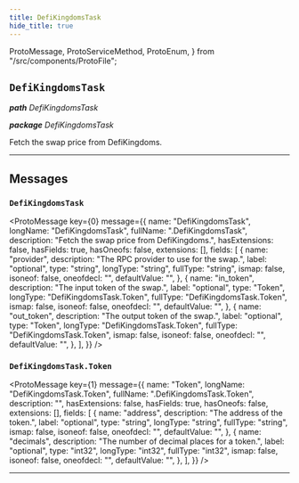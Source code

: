 ```yaml
---
title: DefiKingdomsTask
hide_title: true
---
```


  ProtoMessage,
  ProtoServiceMethod,
  ProtoEnum,
} from "/src/components/ProtoFile";

## `DefiKingdomsTask`

_**path** DefiKingdomsTask_

_**package** DefiKingdomsTask_

Fetch the swap price from DefiKingdoms.

---

## Messages

### `DefiKingdomsTask`

<ProtoMessage
  key={0}
  message={{
    name: "DefiKingdomsTask",
    longName: "DefiKingdomsTask",
    fullName: ".DefiKingdomsTask",
    description: "Fetch the swap price from DefiKingdoms.",
    hasExtensions: false,
    hasFields: true,
    hasOneofs: false,
    extensions: [],
    fields: [
      {
        name: "provider",
        description: "The RPC provider to use for the swap.",
        label: "optional",
        type: "string",
        longType: "string",
        fullType: "string",
        ismap: false,
        isoneof: false,
        oneofdecl: "",
        defaultValue: "",
      },
      {
        name: "in_token",
        description: "The input token of the swap.",
        label: "optional",
        type: "Token",
        longType: "DefiKingdomsTask.Token",
        fullType: "DefiKingdomsTask.Token",
        ismap: false,
        isoneof: false,
        oneofdecl: "",
        defaultValue: "",
      },
      {
        name: "out_token",
        description: "The output token of the swap.",
        label: "optional",
        type: "Token",
        longType: "DefiKingdomsTask.Token",
        fullType: "DefiKingdomsTask.Token",
        ismap: false,
        isoneof: false,
        oneofdecl: "",
        defaultValue: "",
      },
    ],
  }}
/>

### `DefiKingdomsTask.Token`

<ProtoMessage
  key={1}
  message={{
    name: "Token",
    longName: "DefiKingdomsTask.Token",
    fullName: ".DefiKingdomsTask.Token",
    description: "",
    hasExtensions: false,
    hasFields: true,
    hasOneofs: false,
    extensions: [],
    fields: [
      {
        name: "address",
        description: "The address of the token.",
        label: "optional",
        type: "string",
        longType: "string",
        fullType: "string",
        ismap: false,
        isoneof: false,
        oneofdecl: "",
        defaultValue: "",
      },
      {
        name: "decimals",
        description: "The number of decimal places for a token.",
        label: "optional",
        type: "int32",
        longType: "int32",
        fullType: "int32",
        ismap: false,
        isoneof: false,
        oneofdecl: "",
        defaultValue: "",
      },
    ],
  }}
/>

---
